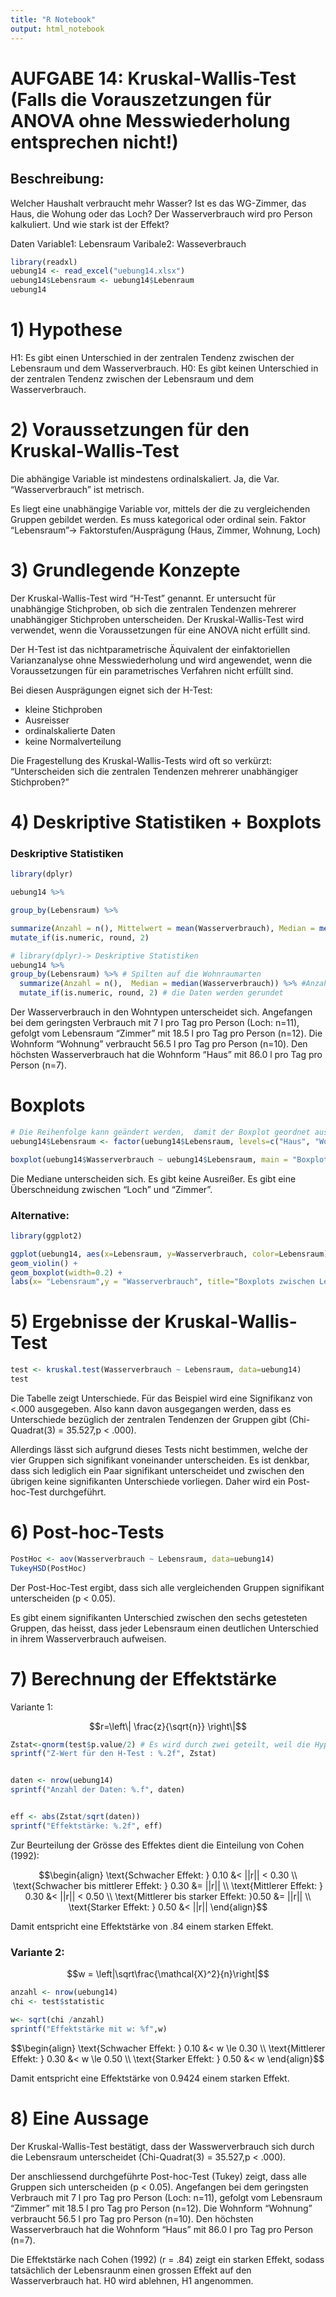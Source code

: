 ```yaml
---
title: "R Notebook"
output: html_notebook
---
```

# AUFGABE 14: Kruskal-Wallis-Test (Falls die Vorauszetzungen für ANOVA ohne Messwiederholung entsprechen nicht!)

## Beschreibung:

Welcher Haushalt verbraucht mehr Wasser? Ist es das WG-Zimmer, das Haus, die Wohung oder das Loch? Der Wasserverbrauch wird pro Person kalkuliert. Und wie stark ist der Effekt?

Daten
Variable1: Lebensraum
Varibale2: Wasseverbrauch

```r
library(readxl)
uebung14 <- read_excel("uebung14.xlsx")
uebung14$Lebensraum <- uebung14$Lebenraum
uebung14
```

# 1)	Hypothese 

H1: Es gibt einen Unterschied in der zentralen Tendenz zwischen der Lebensraum und dem Wasserverbrauch.
H0: Es gibt keinen Unterschied in der zentralen Tendenz zwischen der Lebensraum und dem Wasserverbrauch.

# 2)	Voraussetzungen für den Kruskal-Wallis-Test

Die abhängige Variable ist mindestens ordinalskaliert. Ja, die Var. "Wasserverbrauch" ist metrisch.

Es liegt eine unabhängige Variable vor, mittels der die zu vergleichenden Gruppen gebildet werden. Es muss kategorical oder ordinal sein. Faktor "Lebensraum"-> Faktorstufen/Ausprägung (Haus, Zimmer, Wohnung, Loch)

# 3)	Grundlegende Konzepte

Der Kruskal-Wallis-Test wird "H-Test" genannt. Er untersucht für unabhängige Stichproben, ob sich die zentralen Tendenzen mehrerer unabhängiger Stichproben unterscheiden. Der Kruskal-Wallis-Test wird verwendet, wenn die Voraussetzungen für eine ANOVA nicht erfüllt sind.

Der H-Test ist das nichtparametrische Äquivalent der einfaktoriellen Varianzanalyse ohne Messwiederholung und wird angewendet, wenn die Voraussetzungen für ein parametrisches Verfahren nicht erfüllt sind.

Bei diesen Ausprägungen eignet sich der H-Test:

   + kleine Stichproben
   + Ausreisser
   + ordinalskalierte Daten
   + keine Normalverteilung

Die Fragestellung des Kruskal-Wallis-Tests wird oft so verkürzt:
"Unterscheiden sich die zentralen Tendenzen mehrerer unabhängiger Stichproben?"

# 4)	Deskriptive Statistiken + Boxplots

### Deskriptive Statistiken

```r
library(dplyr)

uebung14 %>%

group_by(Lebensraum) %>%

summarize(Anzahl = n(), Mittelwert = mean(Wasserverbrauch), Median = median(Wasserverbrauch), Standardabweichung = sd(Wasserverbrauch)) %>%
mutate_if(is.numeric, round, 2)
```


```r
# library(dplyr)-> Deskriptive Statistiken
uebung14 %>%
group_by(Lebensraum) %>% # Spilten auf die Wohnraumarten
  summarize(Anzahl = n(),  Median = median(Wasserverbrauch)) %>% #Anzahl und der Median 
  mutate_if(is.numeric, round, 2) # die Daten werden gerundet
```

Der Wasserverbrauch in den Wohntypen unterscheidet sich. Angefangen bei dem geringsten Verbrauch mit 7 l pro Tag pro Person (Loch: n=11), gefolgt vom Lebensraum "Zimmer" mit 18.5 l pro Tag pro Person (n=12). Die Wohnform "Wohnung" verbraucht 56.5 l pro Tag pro Person (n=10). Den höchsten Wasserverbrauch hat die Wohnform "Haus" mit 86.0 l pro Tag pro Person (n=7). 

# Boxplots

```r
# Die Reihenfolge kann geändert werden,  damit der Boxplot geordnet aussieht. 
uebung14$Lebensraum <- factor(uebung14$Lebensraum, levels=c("Haus", "Wohnung", "Zimmer", "Loch")) 
```

```r
boxplot(uebung14$Wasserverbrauch ~ uebung14$Lebensraum, main = "Boxplots Lebensraum und Wasserverbrauch", ylab = "Liter pro Person pro Tag", xlab= "Lebensraum" , col = c("lightgreen", "deepskyblue","tomato","orange"))
```
Die Mediane unterscheiden sich. Es gibt keine Ausreißer. Es gibt eine Überschneidung zwischen "Loch" und "Zimmer". 

### Alternative:

```r
library(ggplot2)

ggplot(uebung14, aes(x=Lebensraum, y=Wasserverbrauch, color=Lebensraum)) + 
geom_violin() + 
geom_boxplot(width=0.2) +
labs(x= "Lebensraum",y = "Wasserverbrauch", title="Boxplots zwischen Lebensräumen")
```


# 5)	Ergebnisse der Kruskal-Wallis-Test

```r
test <- kruskal.test(Wasserverbrauch ~ Lebensraum, data=uebung14)
test
```
Die Tabelle zeigt Unterschiede. Für das Beispiel wird eine Signifikanz von <.000 ausgegeben. Also kann davon ausgegangen werden, dass es Unterschiede bezüglich der zentralen Tendenzen der Gruppen gibt (Chi-Quadrat(3) = 35.527,p < .000).

Allerdings lässt sich aufgrund dieses Tests nicht bestimmen, welche der vier Gruppen sich signifikant voneinander unterscheiden. Es ist denkbar, dass sich lediglich ein Paar signifikant unterscheidet und zwischen den übrigen keine signifikanten Unterschiede vorliegen. Daher wird ein Post-hoc-Test durchgeführt.



# 6)	Post-hoc-Tests

```r
PostHoc <- aov(Wasserverbrauch ~ Lebensraum, data=uebung14)
TukeyHSD(PostHoc)
```
Der Post-Hoc-Test ergibt, dass sich alle vergleichenden Gruppen signifikant unterscheiden (p < 0.05).

Es gibt einem signifikanten Unterschied zwischen den sechs getesteten Gruppen, das heisst, dass jeder Lebensraum einen deutlichen Unterschied in ihrem Wasserverbrauch aufweisen.

# 7)	Berechnung der Effektstärke

Variante 1:

$$r=\left\| \frac{z}{\sqrt{n}} \right\|$$
```r

Zstat<-qnorm(test$p.value/2) # Es wird durch zwei geteilt, weil die Hypothese ungerichtet ist.
sprintf("Z-Wert für den H-Test : %.2f", Zstat)


daten <- nrow(uebung14)
sprintf("Anzahl der Daten: %.f", daten)


eff <- abs(Zstat/sqrt(daten))
sprintf("Effektstärke: %.2f", eff)
```

Zur Beurteilung der Grösse des Effektes dient die Einteilung von Cohen (1992):

$$\begin{align}
\text{Schwacher Effekt: } 0.10 &< ||r|| < 0.30             \\
\text{Schwacher bis mittlerer Effekt: } 0.30 &= ||r||      \\
\text{Mittlerer Effekt: } 0.30 &< ||r|| < 0.50             \\
\text{Mittlerer bis starker Effekt: }0.50 &= ||r||         \\
\text{Starker Effekt: } 0.50 &< ||r||        
\end{align}$$


Damit entspricht eine Effektstärke von .84 einem starken Effekt.


### Variante 2:

$$w = \left|\sqrt\frac{\mathcal{X}^2}{n}\right|$$

```r
anzahl <- nrow(uebung14)
chi <- test$statistic

w<- sqrt(chi /anzahl)
sprintf("Effektstärke mit w: %f",w)
```

$$\begin{align}
\text{Schwacher Effekt: } 0.10 &< w \le 0.30             \\
\text{Mittlerer Effekt: } 0.30 &< w \le 0.50             \\
\text{Starker Effekt: } 0.50 &< w        
\end{align}$$

Damit entspricht eine Effektstärke von 0.9424 einem starken Effekt.

# 8)	Eine Aussage

Der Kruskal-Wallis-Test bestätigt, dass der Wasswerverbrauch sich durch die Lebensraum unterscheidet (Chi-Quadrat(3) = 35.527,p < .000).

Der anschliessend durchgeführte Post-hoc-Test (Tukey) zeigt, dass alle Gruppen sich unterscheiden (p < 0.05).  Angefangen bei dem geringsten Verbrauch mit 7 l pro Tag pro Person (Loch: n=11), gefolgt vom Lebensraum "Zimmer" mit 18.5 l pro Tag pro Person (n=12). Die Wohnform "Wohnung" verbraucht 56.5 l pro Tag pro Person (n=10). Den höchsten Wasserverbrauch hat die Wohnform "Haus" mit 86.0 l pro Tag pro Person (n=7). 

Die Effektstärke nach Cohen (1992) (r = .84) zeigt ein starken Effekt, sodass tatsächlich der Lebensraunm einen grossen Effekt auf den Wasserverbrauch hat. H0 wird ablehnen, H1 angenommen.



